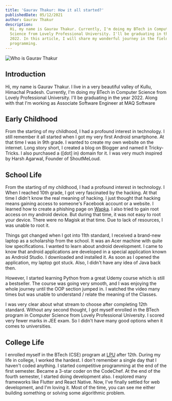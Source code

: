 ```yaml
---
title: 'Gaurav Thakur: How it all started?'
publishedDate: 05/12/2021
author: Gaurav Thakur
description:
  Hi, my name is Gaurav Thakur. Currently, I'm doing my BTech in Computer
  Science from Lovely Professional University. I'll be graduating in the year
  2022. In this article, I will share my wonderful journey in the field of
  programming.
---
```


![Who is Gaurav Thakur](/images/who-is-gaurav-thakur.png)

## Introduction
Hi, my name is Gaurav Thakur. I live in a very beautiful valley of Kullu,
Himachal Pradesh. Currently, I'm doing my BTech in Computer Science from Lovely
Professional University. I'll be graduating in the year 2022. Along with that
I'm working as Associate Software Engineer at MAQ Software

## Early Childhood
From the starting of my childhood, I had a profound interest in technology. I
still remember it all started when I got my very first Android smartphone. At
that time I was in 9th grade. I wanted to create my own website on the internet.
Long story short, I created a blog on Blogger and named it Tricky-Tricks. I also
purchased a ([dot] in) domain for it. I was very much inspired by Harsh Agarwal,
Founder of ShoutMeLoud.

## School Life
From the starting of my childhood, I had a profound interest in technology. I
When I reached 10th grade, I got very fascinated by the hacking. At that time I
didn't know the real meaning of hacking. I just thought that hacking means
gaining access to someone's Facebook account or a website. I learned how to
create a phishing page on [Wapka](https://www.wapka.site/). I also tried to gain
root access on my android device. But during that time, it was not easy to root
your device. There were no Magisk at that time. Due to lack of resources, I was
unable to root it.

Things got changed when I got into 11th standard, I received a brand-new laptop
as a scholarship from the school. It was an Acer machine with quite low
specifications. I wanted to learn about android development. I came to know that
android applications are developed in a special application known as Android
Studio. I downloaded and installed it. As soon as I opened the application, my
laptop got stuck. Also, I didn't have any idea of Java back then.

However, I started learning Python from a great Udemy course which is still a
bestseller. The course was going very smooth, and I was enjoying the whole
journey until the OOP section jumped in. I watched the video many times but was
unable to understand / relate the meaning of the Classes.

I was very clear about what stream to choose after completing 12th standard.
Without any second thought, I got myself enrolled in the BTech program in
Computer Science from Lovely Professional University. I scored very fewer marks
in JEE exam. So I didn't have many good options when it comes to universities.

## College Life
I enrolled myself in the BTech (CSE) program at [LPU](https://lpu.in) after
12th. During my life in college, I worked the hardest. I don't remember a single
day that I haven't coded anything. I started competitive programming at the end
of the first semester. Became a 3-star coder on the CodeChef. At the end of the
fourth semester, I started doing development also. I explored many frameworks
like Flutter and React Native. Now, I've finally settled for web development,
and I'm loving it. Most of the time, you can see me either building something or
solving some algorithmic problem.
